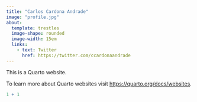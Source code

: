 ```yaml
---
title: "Carlos Cardona Andrade"
image: "profile.jpg"
about: 
  template: trestles
  image-shape: rounded
  image-width: 15em
  links:
    - text: Twitter
      href: https://twitter.com/ccardonaandrade
---
```


This is a Quarto website.

To learn more about Quarto websites visit <https://quarto.org/docs/websites>.

```r
1 + 1
```
